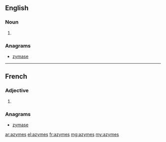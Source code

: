 ==English==

===Noun===
{{head|en|noun plural form}}

# {{plural of|azyme|lang=en}}

===Anagrams===
* [[zymase#English|zymase]]

----

==French==

===Adjective===
{{fr-adj-form}} {{g|p}}

# {{plural of|azyme|lang=fr}}

===Anagrams===
* [[zymase#French|zymase]]

[[ar:azymes]]
[[el:azymes]]
[[fr:azymes]]
[[mg:azymes]]
[[my:azymes]]